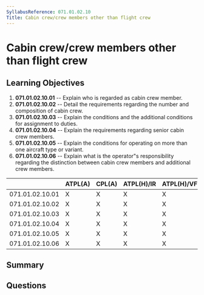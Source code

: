 ```yaml
---
SyllabusReference: 071.01.02.10
Title: Cabin crew/crew members other than flight crew
---
```


# Cabin crew/crew members other than flight crew

## Learning Objectives

1. **071.01.02.10.01** -- Explain who is regarded as cabin crew member.
2. **071.01.02.10.02** -- Detail the requirements regarding the number and
   composition of cabin crew.
3. **071.01.02.10.03** -- Explain the conditions and the additional conditions
   for assignment to duties.
4. **071.01.02.10.04** -- Explain the requirements regarding senior cabin crew
   members.
5. **071.01.02.10.05** -- Explain the conditions for operating on more than one
   aircraft type or variant.
6. **071.01.02.10.06** -- Explain what is the operator"s responsibility
   regarding the distinction between cabin crew members and additional crew
   members.

|                 | ATPL(A) | CPL(A) | ATPL(H)/IR | ATPL(H)/VFR | CPL(H) | IR  | CBIR(A) |
| --------------- | ------- | ------ | ---------- | ----------- | ------ | --- | ------- |
| 071.01.02.10.01 | X       | X      | X          | X           | X      |     |         |
| 071.01.02.10.02 | X       | X      | X          | X           | X      |     |         |
| 071.01.02.10.03 | X       | X      | X          | X           | X      |     |         |
| 071.01.02.10.04 | X       | X      | X          | X           | X      |     |         |
| 071.01.02.10.05 | X       | X      | X          | X           | X      |     |         |
| 071.01.02.10.06 | X       | X      | X          | X           | X      |     |         |

## Summary

## Questions
